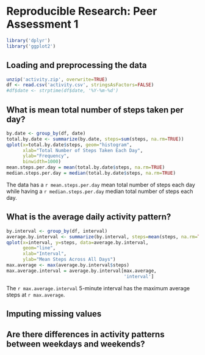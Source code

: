 # Reproducible Research: Peer Assessment 1
```r
library('dplyr')
library('ggplot2')
```

## Loading and preprocessing the data
```r
unzip('activity.zip', overwrite=TRUE)
df <- read.csv('activity.csv', stringsAsFactors=FALSE)
#df$date <- strptime(df$date, '%Y-%m-%d')
```

## What is mean total number of steps taken per day?
```r
by.date <- group_by(df, date)
total.by.date <- summarize(by.date, steps=sum(steps, na.rm=TRUE))
qplot(x=total.by.date$steps, geom="histogram",
      xlab="Total Number of Steps Taken Each Day",
      ylab="Frequency",
      binwidth=1000)
mean.steps.per.day = mean(total.by.date$steps, na.rm=TRUE)
median.steps.per.day = median(total.by.date$steps, na.rm=TRUE)
```

The data has a `r mean.steps.per.day` mean total number of steps each day while
having a `r median.steps.per.day` median total number of steps each day.

## What is the average daily activity pattern?
```r
by.interval <- group_by(df, interval)
average.by.interval <- summarize(by.interval, steps=mean(steps, na.rm=TRUE))
qplot(x=interval, y=steps, data=average.by.interval,
      geom="line",
      xlab="Interval",
      ylab="Mean Steps Across All Days")
max.average <- max(average.by.interval$steps)
max.average.interval = average.by.interval[max.average,
                                           'interval']
```
The `r max.average.interval` 5-minute interval has the maximum average steps
at `r max.average`.

## Imputing missing values



## Are there differences in activity patterns between weekdays and weekends?
